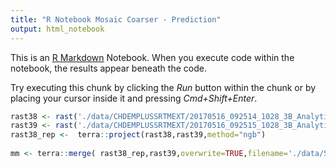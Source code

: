 ```yaml
---
title: "R Notebook Mosaic Coarser - Prediction"
output: html_notebook
---
```


This is an [R Markdown](http://rmarkdown.rstudio.com) Notebook. When you execute code within the notebook, the results appear beneath the code. 

Try executing this chunk by clicking the *Run* button within the chunk or by placing your cursor inside it and pressing *Cmd+Shift+Enter*. 

```r
rast38 <- rast('./data/CHDEMPLUSSRTMEXT/20170516_092514_1028_3B_AnalyticMS_SR_clip_merged.tif')
rast39 <- rast('./data/CHDEMPLUSSRTMEXT/20170516_092515_1028_3B_AnalyticMS_SR_clip_merged.tif')
rast38_rep <-  terra::project(rast38,rast39,method="ngb")
  
mm <- terra::merge( rast38_rep,rast39,overwrite=TRUE,filename='./data/SRTMCHPRED.tiff')

```
